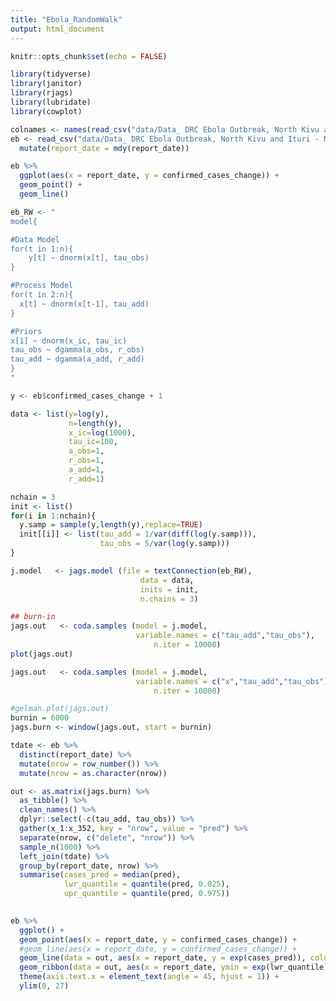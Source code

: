 ```yaml
---
title: "Ebola_RandomWalk"
output: html_document
---
```


```r
knitr::opts_chunk$set(echo = FALSE)

library(tidyverse)
library(janitor)
library(rjags)
library(lubridate)
library(cowplot)
```
```r
colnames <- names(read_csv("data/Data_ DRC Ebola Outbreak, North Kivu and Ituri - MOH-Total.csv"))
eb <- read_csv("data/Data_ DRC Ebola Outbreak, North Kivu and Ituri - MOH-Total.csv", col_names = colnames, skip = 2) %>%
  mutate(report_date = mdy(report_date))
```
```r
eb %>% 
  ggplot(aes(x = report_date, y = confirmed_cases_change)) +
  geom_point() +
  geom_line()
```


```r
eb_RW <- "
model{

#Data Model
for(t in 1:n){
    y[t] ~ dnorm(x[t], tau_obs)
}

#Process Model
for(t in 2:n){
  x[t] ~ dnorm(x[t-1], tau_add)
}

#Priors
x[1] ~ dnorm(x_ic, tau_ic)
tau_obs ~ dgamma(a_obs, r_obs)
tau_add ~ dgamma(a_add, r_add)
}
"
```

```r
y <- eb$confirmed_cases_change + 1

data <- list(y=log(y),
             n=length(y),
             x_ic=log(1000),
             tau_ic=100,
             a_obs=1,
             r_obs=1,
             a_add=1,
             r_add=1)
```
```r
nchain = 3
init <- list()
for(i in 1:nchain){
  y.samp = sample(y,length(y),replace=TRUE)
  init[[i]] <- list(tau_add = 1/var(diff(log(y.samp))),
                    tau_obs = 5/var(log(y.samp)))
}
```

```r
j.model   <- jags.model (file = textConnection(eb_RW),
                             data = data,
                             inits = init,
                             n.chains = 3)
```


```r
## burn-in
jags.out   <- coda.samples (model = j.model,
                            variable.names = c("tau_add","tau_obs"),
                                n.iter = 10000)
plot(jags.out)
```


```r
jags.out   <- coda.samples (model = j.model,
                            variable.names = c("x","tau_add","tau_obs"),
                                n.iter = 10000)
```

```r
#gelman.plot(jags.out)
burnin = 6000
jags.burn <- window(jags.out, start = burnin)
```

```r
tdate <- eb %>% 
  distinct(report_date) %>% 
  mutate(nrow = row_number()) %>% 
  mutate(nrow = as.character(nrow))

out <- as.matrix(jags.burn) %>% 
  as_tibble() %>% 
  clean_names() %>% 
  dplyr::select(-c(tau_add, tau_obs)) %>% 
  gather(x_1:x_352, key = "nrow", value = "pred") %>% 
  separate(nrow, c("delete", "nrow")) %>% 
  sample_n(1000) %>%
  left_join(tdate) %>% 
  group_by(report_date, nrow) %>% 
  summarise(cases_pred = median(pred),
            lwr_quantile = quantile(pred, 0.025),
            upr_quantile = quantile(pred, 0.975))
  

eb %>% 
  ggplot() +
  geom_point(aes(x = report_date, y = confirmed_cases_change)) +
  #geom_line(aes(x = report_date, y = confirmed_cases_change)) +
  geom_line(data = out, aes(x = report_date, y = exp(cases_pred)), color = "red") +
  geom_ribbon(data = out, aes(x = report_date, ymin = exp(lwr_quantile), ymax = exp(upr_quantile)), fill = "red", alpha = 0.6) +
  theme(axis.text.x = element_text(angle = 45, hjust = 1)) +
  ylim(0, 27)
```


